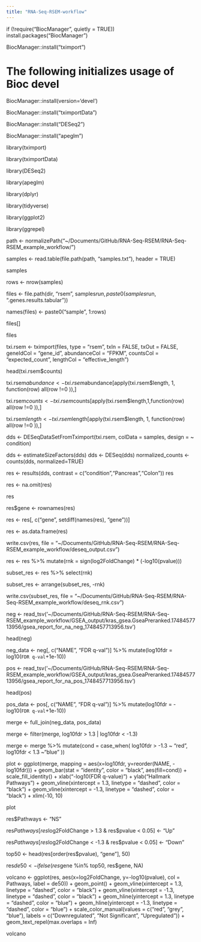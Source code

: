 ```yaml
---
title: "RNA-Seq-RSEM-workflow"
---
```



if (!require("BiocManager", quietly = TRUE))
    install.packages("BiocManager")

BiocManager::install("tximport")


# The following initializes usage of Bioc devel
BiocManager::install(version='devel')

BiocManager::install("tximportData")

BiocManager::install("DESeq2")

BiocManager::install("apeglm")



library(tximport)

library(tximportData)

library(DESeq2)

library(apeglm)

library(dplyr)

library(tidyverse)

library(ggplot2)

library(ggrepel)







path <- normalizePath("~/Documents/GitHub/RNA-Seq-RSEM/RNA-Seq-RSEM_example_workflow/")


samples <- read.table(file.path(path, "samples.txt"), header = TRUE)

samples

rows <- nrow(samples)

files <- file.path(dir, "rsem", samples$run, paste0(samples$run, ".genes.results.tabular"))

names(files) <- paste0("sample", 1:rows)

files[] 

files

txi.rsem <- tximport(files, type = "rsem", txIn = FALSE, txOut = FALSE,
                      geneIdCol = "gene_id",
                     abundanceCol = "FPKM",
                     countsCol = "expected_count",
                     lengthCol = "effective_length")

head(txi.rsem$counts)






txi.rsem$abundance <- txi.rsem$abundance[apply(txi.rsem$length, 1, function(row) all(row !=0 )),]

txi.rsem$counts <- txi.rsem$counts[apply(txi.rsem$length,1,function(row) all(row !=0 )),]

txi.rsem$length <- txi.rsem$length[apply(txi.rsem$length, 1, function(row) all(row !=0 )),]


dds <- DESeqDataSetFromTximport(txi.rsem,
                                   colData = samples,
                                   design = ~ condition)

dds <- estimateSizeFactors(dds)
dds <- DESeq(dds)
normalized_counts <- counts(dds, normalized=TRUE)

res <- results(dds, contrast = c("condition","Pancreas","Colon"))
res

res <- na.omit(res)

res

res$gene <- rownames(res)

res <- res[, c("gene", setdiff(names(res), "gene"))]

res <- as.data.frame(res)


write.csv(res, file = "~/Documents/GitHub/RNA-Seq-RSEM/RNA-Seq-RSEM_example_workflow/deseq_output.csv")






res <- res %>% 
  mutate(rnk = sign(log2FoldChange) * (-log10(pvalue)))

subset_res <- res %>%
  select(rnk)

subset_res <- arrange(subset_res, -rnk)

write.csv(subset_res, file = "~/Documents/GitHub/RNA-Seq-RSEM/RNA-Seq-RSEM_example_workflow/deseq_rnk.csv")







neg <- read_tsv('~/Documents/GitHub/RNA-Seq-RSEM/RNA-Seq-RSEM_example_workflow/GSEA_output/kras_gsea.GseaPreranked.1748457713956/gsea_report_for_na_neg_1748457713956.tsv')

head(neg)

neg_data <- neg[, c("NAME", "FDR q-val")] %>%
  mutate(log10fdr = log10(`FDR q-val`+1e-10))



pos <- read_tsv('~/Documents/GitHub/RNA-Seq-RSEM/RNA-Seq-RSEM_example_workflow/GSEA_output/kras_gsea.GseaPreranked.1748457713956/gsea_report_for_na_pos_1748457713956.tsv')

head(pos)

pos_data <- pos[, c("NAME", "FDR q-val")] %>%
  mutate(log10fdr = -log10(`FDR q-val`+1e-10))



merge <- full_join(neg_data, pos_data) 






merge <- filter(merge, log10fdr > 1.3 | log10fdr < -1.3)

merge <- merge %>%
  mutate(cond = case_when(
    log10fdr > -1.3 ~ "red",
    log10fdr < 1.3 ~"blue"
  ))

plot <- ggplot(merge, mapping = aes(x=log10fdr, y=reorder(NAME, -log10fdr))) + 
  geom_bar(stat = "identity", color = "black", aes(fill=cond)) + 
  scale_fill_identity() +
  xlab("-log10(FDR q-value)") +
  ylab("Hallmark Pathways") +
  geom_vline(xintercept = 1.3, linetype = "dashed", color = "black") +
  geom_vline(xintercept =  -1.3, linetype = "dashed", color = "black") +
  xlim(-10, 10)

plot





res$Pathways <- "NS"

res$Pathways[res$log2FoldChange > 1.3 & res$pvalue < 0.05] <- "Up"

res$Pathways[res$log2FoldChange < -1.3 & res$pvalue < 0.05] <- "Down"

top50 <- head(res[order(res$pvalue), "gene"], 50)

res$de50 <- ifelse(res$gene %in% top50, res$gene, NA)


volcano <- ggplot(res, aes(x=log2FoldChange, y=-log10(pvalue), col = Pathways, label = de50)) +
  geom_point() +
  geom_vline(xintercept = 1.3, linetype = "dashed", color = "black") +
  geom_vline(xintercept = -1.3, linetype = "dashed", color = "black") +
  geom_hline(yintercept = 1.3, linetype = "dashed", color = "blue") +
  geom_hline(yintercept = -1.3, linetype = "dashed", color = "blue") +
  scale_color_manual(values = c("red", "grey", "blue"),
                     labels = c("Downregulated", "Not Significant", "Upregulated")) +
  geom_text_repel(max.overlaps = Inf)

volcano



